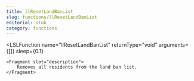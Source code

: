```yaml
---
title: llResetLandBanList
slug: functions/llResetLandBanList
editorial: stub
category: functions
---
```


<LSLFunction
	name="llResetLandBanList"
	returnType="void"
	arguments={[]}
	sleep={0.1}
>
	<Fragment slot="description">
		Removes all residents from the land ban list.
	</Fragment>
</LSLFunction>
